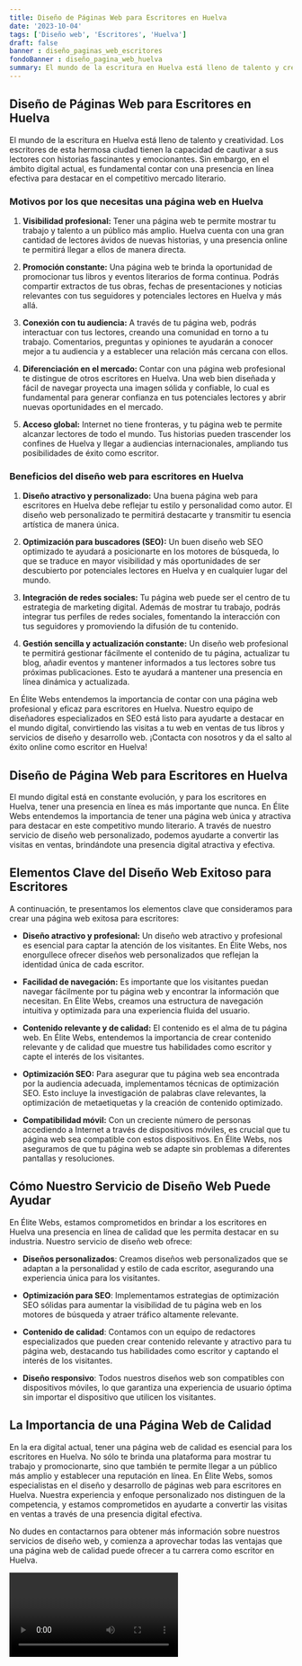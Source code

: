 ```yaml
---
title: Diseño de Páginas Web para Escritores en Huelva
date: '2023-10-04'
tags: ['Diseño web', 'Escritores', 'Huelva']
draft: false
banner : diseño_paginas_web_escritores
fondoBanner : diseño_pagina_web_huelva
summary: El mundo de la escritura en Huelva está lleno de talento y creatividad. Los escritores de esta hermosa ciudad tienen la capacidad de cautivar a sus lectores con historias fascinantes y emocionantes. Sin embargo, en el ámbito digital actual, es fundamental contar con una presencia en línea efectiva para destacar en el competitivo mercado literario.
---
```


## Diseño de Páginas Web para Escritores en Huelva

El mundo de la escritura en Huelva está lleno de talento y creatividad. Los escritores de esta hermosa ciudad tienen la capacidad de cautivar a sus lectores con historias fascinantes y emocionantes. Sin embargo, en el ámbito digital actual, es fundamental contar con una presencia en línea efectiva para destacar en el competitivo mercado literario.

### Motivos por los que necesitas una página web en Huelva
1. **Visibilidad profesional:** Tener una página web te permite mostrar tu trabajo y talento a un público más amplio. Huelva cuenta con una gran cantidad de lectores ávidos de nuevas historias, y una presencia online te permitirá llegar a ellos de manera directa.

2. **Promoción constante:** Una página web te brinda la oportunidad de promocionar tus libros y eventos literarios de forma continua. Podrás compartir extractos de tus obras, fechas de presentaciones y noticias relevantes con tus seguidores y potenciales lectores en Huelva y más allá.

3. **Conexión con tu audiencia:** A través de tu página web, podrás interactuar con tus lectores, creando una comunidad en torno a tu trabajo. Comentarios, preguntas y opiniones te ayudarán a conocer mejor a tu audiencia y a establecer una relación más cercana con ellos.

4. **Diferenciación en el mercado:** Contar con una página web profesional te distingue de otros escritores en Huelva. Una web bien diseñada y fácil de navegar proyecta una imagen sólida y confiable, lo cual es fundamental para generar confianza en tus potenciales lectores y abrir nuevas oportunidades en el mercado.

5. **Acceso global:** Internet no tiene fronteras, y tu página web te permite alcanzar lectores de todo el mundo. Tus historias pueden trascender los confines de Huelva y llegar a audiencias internacionales, ampliando tus posibilidades de éxito como escritor.

### Beneficios del diseño web para escritores en Huelva
1. **Diseño atractivo y personalizado:** Una buena página web para escritores en Huelva debe reflejar tu estilo y personalidad como autor. El diseño web personalizado te permitirá destacarte y transmitir tu esencia artística de manera única.

2. **Optimización para buscadores (SEO):** Un buen diseño web SEO optimizado te ayudará a posicionarte en los motores de búsqueda, lo que se traduce en mayor visibilidad y más oportunidades de ser descubierto por potenciales lectores en Huelva y en cualquier lugar del mundo.

3. **Integración de redes sociales:** Tu página web puede ser el centro de tu estrategia de marketing digital. Además de mostrar tu trabajo, podrás integrar tus perfiles de redes sociales, fomentando la interacción con tus seguidores y promoviendo la difusión de tu contenido.

4. **Gestión sencilla y actualización constante:** Un diseño web profesional te permitirá gestionar fácilmente el contenido de tu página, actualizar tu blog, añadir eventos y mantener informados a tus lectores sobre tus próximas publicaciones. Esto te ayudará a mantener una presencia en línea dinámica y actualizada.

En Élite Webs entendemos la importancia de contar con una página web profesional y eficaz para escritores en Huelva. Nuestro equipo de diseñadores especializados en SEO está listo para ayudarte a destacar en el mundo digital, convirtiendo las visitas a tu web en ventas de tus libros y servicios de diseño y desarrollo web. ¡Contacta con nosotros y da el salto al éxito online como escritor en Huelva!

<GifSeo />

<Cta />

## Diseño de Página Web para Escritores en Huelva

El mundo digital está en constante evolución, y para los escritores en Huelva, tener una presencia en línea es más importante que nunca. En Élite Webs entendemos la importancia de tener una página web única y atractiva para destacar en este competitivo mundo literario. A través de nuestro servicio de diseño web personalizado, podemos ayudarte a convertir las visitas en ventas, brindándote una presencia digital atractiva y efectiva.

## Elementos Clave del Diseño Web Exitoso para Escritores

A continuación, te presentamos los elementos clave que consideramos para crear una página web exitosa para escritores:

- **Diseño atractivo y profesional:** Un diseño web atractivo y profesional es esencial para captar la atención de los visitantes. En Élite Webs, nos enorgullece ofrecer diseños web personalizados que reflejan la identidad única de cada escritor.

- **Facilidad de navegación:** Es importante que los visitantes puedan navegar fácilmente por tu página web y encontrar la información que necesitan. En Élite Webs, creamos una estructura de navegación intuitiva y optimizada para una experiencia fluida del usuario.

- **Contenido relevante y de calidad:** El contenido es el alma de tu página web. En Élite Webs, entendemos la importancia de crear contenido relevante y de calidad que muestre tus habilidades como escritor y capte el interés de los visitantes.

- **Optimización SEO:** Para asegurar que tu página web sea encontrada por la audiencia adecuada, implementamos técnicas de optimización SEO. Esto incluye la investigación de palabras clave relevantes, la optimización de metaetiquetas y la creación de contenido optimizado.

- **Compatibilidad móvil:** Con un creciente número de personas accediendo a Internet a través de dispositivos móviles, es crucial que tu página web sea compatible con estos dispositivos. En Élite Webs, nos aseguramos de que tu página web se adapte sin problemas a diferentes pantallas y resoluciones.

## Cómo Nuestro Servicio de Diseño Web Puede Ayudar

En Élite Webs, estamos comprometidos en brindar a los escritores en Huelva una presencia en línea de calidad que les permita destacar en su industria. Nuestro servicio de diseño web ofrece:

- **Diseños personalizados**: Creamos diseños web personalizados que se adaptan a la personalidad y estilo de cada escritor, asegurando una experiencia única para los visitantes.

- **Optimización para SEO**: Implementamos estrategias de optimización SEO sólidas para aumentar la visibilidad de tu página web en los motores de búsqueda y atraer tráfico altamente relevante.

- **Contenido de calidad**: Contamos con un equipo de redactores especializados que pueden crear contenido relevante y atractivo para tu página web, destacando tus habilidades como escritor y captando el interés de los visitantes.

- **Diseño responsivo**: Todos nuestros diseños web son compatibles con dispositivos móviles, lo que garantiza una experiencia de usuario óptima sin importar el dispositivo que utilicen los visitantes.

## La Importancia de una Página Web de Calidad

En la era digital actual, tener una página web de calidad es esencial para los escritores en Huelva. No sólo te brinda una plataforma para mostrar tu trabajo y promocionarte, sino que también te permite llegar a un público más amplio y establecer una reputación en línea. En Élite Webs, somos especialistas en el diseño y desarrollo de páginas web para escritores en Huelva. Nuestra experiencia y enfoque personalizado nos distinguen de la competencia, y estamos comprometidos en ayudarte a convertir las visitas en ventas a través de una presencia digital efectiva.

No dudes en contactarnos para obtener más información sobre nuestros servicios de diseño web, y comienza a aprovechar todas las ventajas que una página web de calidad puede ofrecer a tu carrera como escritor en Huelva.

<Video />

<CtaBot job='Escritores' city='Huelva'/>

<Gmaps query='Huelva+españa+maps' />